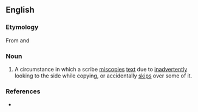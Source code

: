 ==English==

===Etymology===
From {{etyl|grc}} {{term|παρά|sc=Grek|tr=para-||beside}} and {{term|βλέπω|sc=Grek|tr=blepō||to look at}}

===Noun===
{{en-noun|-}}

# A circumstance in which a scribe [[miscopies]] [[text]] due to [[inadvertently]] looking to the side while copying, or accidentally [[skips]] over some of it.  

===References===
* {{cite book | last = Ehrman | first = Bart D. | year = 2005 | title = Misquoting Jesus: The Story Behind Who Changed the Bible and Why | publisher = HarperCollins | location = New York, NY | id = ISBN 0-06-073817-0 }}